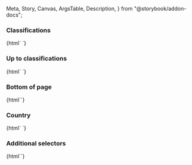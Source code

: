   Meta,
  Story,
  Canvas,
  ArgsTable,
  Description,
} from "@storybook/addon-docs";

<Meta
  title="Web Components/Classification banner"
  component="ic-classification-banner"
/>

<Description markdown={readme} />

### Classifications

<Canvas>
  <Story name="Classifications" parameters={{ loki: { skip: true } }}>
    {html`<ic-classification-banner inline="true"></ic-classification-banner>
      <ic-classification-banner
        classification="official"
        inline="true"
      ></ic-classification-banner>
      <ic-classification-banner
        classification="official-sensitive"
        inline="true"
      ></ic-classification-banner>
      <ic-classification-banner
        classification="secret"
        inline="true"
      ></ic-classification-banner>
      <ic-classification-banner
        classification="top-secret"
        inline="true"
      ></ic-classification-banner>`}
  </Story>
</Canvas>

### Up to classifications

<Canvas>
  <Story name="Up to" parameters={{ loki: { skip: true } }}>
    {html`<ic-classification-banner inline="true"></ic-classification-banner>
      <ic-classification-banner
        classification="official"
        inline="true"
        up-to="true"
      ></ic-classification-banner>
      <ic-classification-banner
        classification="official-sensitive"
        inline="true"
        up-to="true"
      ></ic-classification-banner>
      <ic-classification-banner
        classification="secret"
        inline="true"
        up-to="true"
      ></ic-classification-banner>
      <ic-classification-banner
        classification="top-secret"
        inline="true"
        up-to="true"
      ></ic-classification-banner>`}
  </Story>
</Canvas>

### Bottom of page

<Canvas>
  <Story name="Bottom of page" parameters={{ loki: { skip: true } }}>
    {html`<ic-classification-banner
      classification="official"
    ></ic-classification-banner>`}
  </Story>
</Canvas>

### Country

<Canvas>
  <Story name="Country" parameters={{ loki: { skip: true } }}>
    {html`<ic-classification-banner
        classification="official"
        inline="true"
        country="us"
      ></ic-classification-banner>
      <ic-classification-banner
        classification="official"
        inline="true"
        country=""
      ></ic-classification-banner>`}
  </Story>
</Canvas>

### Additional selectors

<Canvas>
  <Story name="Additional selectors" parameters={{ loki: { skip: true } }}>
    {html`<ic-classification-banner
      classification="official"
      inline="true"
      additional-selectors="ukic"
    />`}
  </Story>
</Canvas>
